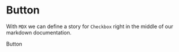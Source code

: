 
<Meta title="MDX|Checkbox" component={Primary} />

# Button

With `MDX` we can define a story for `Checkbox` right in the middle of our
markdown documentation.

<Preview>
  <Story name="Primary">
    <Primary>Button</Primary>
  </Story>
</Preview>